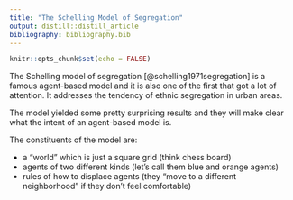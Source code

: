 ```yaml
---
title: "The Schelling Model of Segregation"
output: distill::distill_article
bibliography: bibliography.bib
---
```


```r
knitr::opts_chunk$set(echo = FALSE)
```


The Schelling model of segregation [@schelling1971segregation] is a famous agent-based model and it is also one of the first that got a lot of attention.
It addresses the tendency of ethnic segregation in urban areas.

The model yielded some pretty surprising results and they will make clear what the intent of an agent-based model is.

The constituents of the model are:

* a "world" which is just a square grid (think chess board)
* agents of two different kinds (let's call them blue and orange agents)
* rules of how to displace agents (they "move to a different neighborhood" if they don't feel comfortable)




